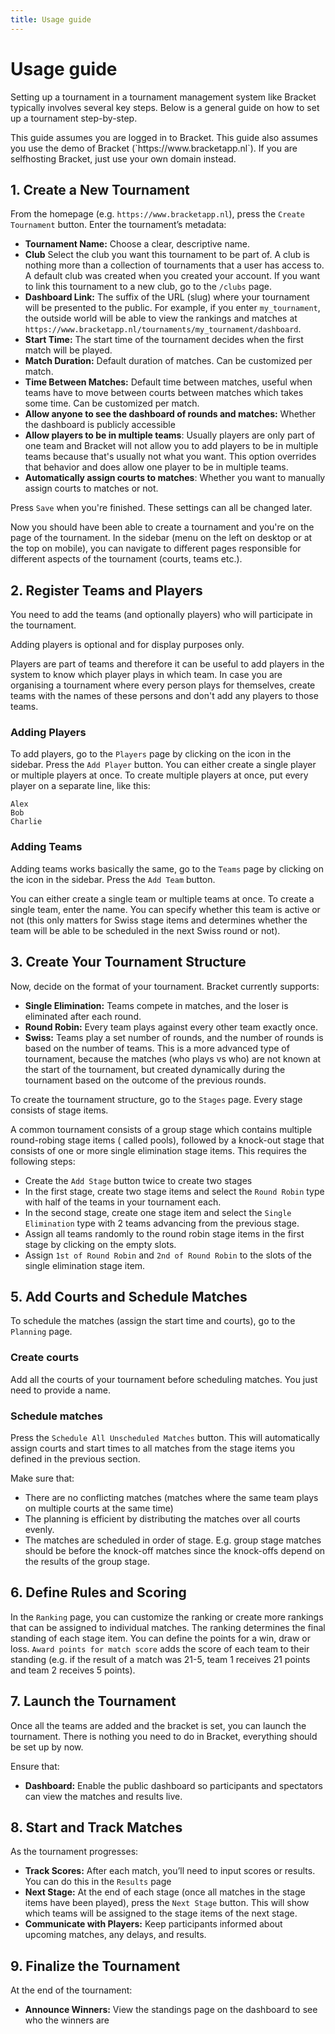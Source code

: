 ```yaml
---
title: Usage guide
---
```



# Usage guide

Setting up a tournament in a tournament management system like Bracket typically involves several
key steps. Below is a general guide on how to set up a tournament step-by-step.

<Callout type="info">
This guide assumes you are logged in to Bracket. This guide also assumes you use the demo of Bracket
(`https://www.bracketapp.nl`). If you are selfhosting Bracket, just use your own domain instead.
</Callout>

## 1. Create a New Tournament

From the homepage (e.g. `https://www.bracketapp.nl`), press the `Create Tournament` button.
Enter the tournament’s metadata:

- **Tournament Name:** Choose a clear, descriptive name.
- **Club** Select the club you want this tournament to be part of. A club is nothing more than a
  collection of tournaments that a user has access to. A default club was created when you created
  your account. If you want to link this tournament to a new club, go to the `/clubs` page.
- **Dashboard Link:** The suffix of the URL (slug) where your tournament will be presented to the
  public. For example, if you enter `my_tournament`, the outside world will be able to view the
  rankings and matches at `https://www.bracketapp.nl/tournaments/my_tournament/dashboard`.
- **Start Time:** The start time of the tournament decides when the first match will be played.
- **Match Duration:** Default duration of matches. Can be customized per match.
- **Time Between Matches:** Default time between matches, useful when teams have to move between
  courts between matches which takes some time. Can be customized per match.
- **Allow anyone to see the dashboard of rounds and matches:** Whether the dashboard is publicly
  accessible
- **Allow players to be in multiple teams**: Usually players are only part of one team and Bracket
  will not allow you to add players to be in multiple teams because that's usually not what you
  want. This option overrides that behavior and does allow one player to be in multiple teams.
- **Automatically assign courts to matches**: Whether you want to manually assign courts to matches
  or not.

Press `Save` when you're finished. These settings can all be changed later.

Now you should have been able to create a tournament and you're on the page of the tournament. In
the sidebar (menu on the left on desktop or at the top on mobile), you can navigate to different
pages responsible for different aspects of the tournament (courts, teams etc.).

## 2. Register Teams and Players

You need to add the teams (and optionally players) who will participate in the tournament.

<Callout type="info">
Adding players is optional and for display purposes only.

Players are part of teams and therefore it can be useful to add players in the system to know which
player plays in which team. In case you are organising a tournament where every person plays for
themselves, create teams with the names of these persons and don't add any players to those teams.
</Callout>

### Adding Players

To add players, go to the `Players` page by clicking on the icon in the sidebar. Press the
`Add Player` button. You can either create a single player or multiple players at once. To create
multiple players at once, put every player on a separate line, like this:

```text
Alex
Bob
Charlie
```

### Adding Teams

Adding teams works basically the same, go to the `Teams` page by clicking on the icon in the
sidebar. Press the `Add Team` button.

You can either create a single team or multiple teams at once. To create a single team, enter the
name. You can specify whether this team is active or not (this only matters for Swiss stage items
and determines whether the team will be able to be scheduled in the next Swiss round or not).

## 3. Create Your Tournament Structure

Now, decide on the format of your tournament. Bracket currently supports:

- **Single Elimination:** Teams compete in matches, and the loser is eliminated after each round.
- **Round Robin:** Every team plays against every other team exactly once.
- **Swiss:** Teams play a set number of rounds, and the number of rounds is based on the number of
  teams. This is a more advanced type of tournament, because the matches (who plays vs who) are not
  known at the start of the tournament, but created dynamically during the tournament based on the
  outcome of the previous rounds.

To create the tournament structure, go to the `Stages` page. Every stage consists of stage items.

A common tournament consists of a group stage which contains multiple round-robing stage items (
called pools), followed by a knock-out stage that consists of one or more single elimination stage
items. This requires the following steps:

- Create the `Add Stage` button twice to create two stages
- In the first stage, create two stage items and select the `Round Robin` type with half of the
  teams in your tournament each.
- In the second stage, create one stage item and select the `Single Elimination` type with 2 teams
  advancing from the previous stage.
- Assign all teams randomly to the round robin stage items in the first stage by clicking on the
  empty slots.
- Assign `1st of Round Robin` and `2nd of Round Robin` to the slots of the single elimination
  stage item.

## 5. Add Courts and Schedule Matches

To schedule the matches (assign the start time and courts), go to the `Planning` page.

### Create courts

Add all the courts of your tournament before scheduling matches. You just need to provide a name.

### Schedule matches

Press the `Schedule All Unscheduled Matches` button. This will automatically assign courts and start
times to all matches from the stage items you defined in the previous section.

Make sure that:

- There are no conflicting matches (matches where the same team plays on multiple courts at the same
  time)
- The planning is efficient by distributing the matches over all courts evenly.
- The matches are scheduled in order of stage. E.g. group stage matches should be before the
  knock-off
  matches since the knock-offs depend on the results of the group stage.

## 6. Define Rules and Scoring

In the `Ranking` page, you can customize the ranking or create more rankings that can be assigned
to individual matches. The ranking determines the final standing of each stage item. You can define
the points for a win, draw or loss. `Award points for match score` adds the score of each team to
their standing (e.g. if the result of a match was 21-5, team 1 receives 21 points and team 2
receives 5 points).

## 7. Launch the Tournament

Once all the teams are added and the bracket is set, you can launch the tournament. There is nothing
you need to do in Bracket, everything should be set up by now.

Ensure that:

- **Dashboard:** Enable the public dashboard so participants and spectators can view the matches and
  results live.

## 8. Start and Track Matches

As the tournament progresses:

- **Track Scores:** After each match, you’ll need to input scores or results. You can do this in
  the `Results` page
- **Next Stage:** At the end of each stage (once all matches in the stage items have been played),
  press the `Next Stage` button. This will show which teams will be assigned to the stage items of
  the next stage.
- **Communicate with Players:** Keep participants informed about upcoming matches, any delays, and
  results.

## 9. Finalize the Tournament

At the end of the tournament:

- **Announce Winners:** View the standings page on the dashboard to see who the winners are
